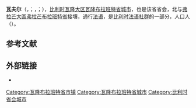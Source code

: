{{noteTA
|G1=比利时地名
}}
{{Infobox Belgium municipality
|name             = 瓦夫尔
|native_name      = <small>{{native name|fr|Wavre}}<br>{{native name|nl|Waver}}<br>{{native name|wa|Wåve}}</small>
|type             = {{BEL}}[[比利时城市列表|城市]]
|picture          = Ancien couvent des Carmes Chaussés de Wavre 01.JPG
|picture-legend   = 市政厅
|map              = Wavre Brabant-Wallon Belgium Map.svg
|map-legend       = 瓦夫尔在[[瓦隆布拉班特省|瓦隆布拉班特省]]的位置
|arms             = CommunesBelgique-Wavre.svg
|flag             = Flag of Wavre.svg
|arrondissement   = [[尼韦勒区|尼韦勒区]]
|nis              = 25112
|mayor            = Françoise Pigeolet (LB)
|majority         = Liste du Bourgmestre (LB)-[[社会党_(比利时)|PS]]
|postal-codes     = 1300, 1301
|telephone-area   = 010
|web              = [http://www.wavre.be/ www.wavre.be]
|coordinates      = {{coord|50|43|N|04|36|E|region:BE|display=inline,title}}
}}
'''瓦夫尔'''（{{lang-fr|Wavre}}，{{IPA-fr|wavʁ|-|LL-Q150 (fra)-Madehub-Wavre.wav}}；{{lang-nl|Waver}}，{{IPA-nl|ˈʋaːvər|-|Nl-Waver.ogg}}；{{lang-wa|Wåve}}），[[比利时|比利时]][[瓦隆大区|瓦隆大区]][[瓦隆布拉班特省|瓦隆布拉班特省]][[比利时城市列表|城市]]，也是该省省会，北与[[弗拉芒大區|弗拉芒大區]][[弗拉芒布拉班特省|弗拉芒布拉班特省]]接壤，通行[[法语|法语]]，是[[比利时法语社群|比利时法语社群]]的一部分，人口{{wikidata|property|normal+|P1082}}人（{{wikidata|qualifier|P1082|P585}}）。

== 参考文献 ==
{{Reflist}}

==外部链接==
* {{Commons category-inline|Wavre}}

{{瓦隆布拉班特省市镇}}
{{Authority control}}
{{DEFAULTSORT:Wavre}}
[[Category:瓦隆布拉班特省市镇|Category:瓦隆布拉班特省市镇]]
[[Category:瓦隆布拉班特省城市|Category:瓦隆布拉班特省城市]]
[[Category:比利时省会城市|Category:比利时省会城市]]
{{WalloonBrabant-geo-stub}}